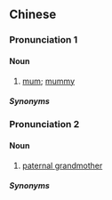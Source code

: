 ==Chinese==

===Pronunciation 1===
{{zh-forms}}
{{zh-pron
|md=ĭ-mă
|cat=n
}}

====Noun====
{{zh-noun}} {{tlb|zh|Min Dong}}

# {{lb|zh|informal|face-to-face address term|less common than {{zh-l|依奶}}}} [[mum]]; [[mummy]]

=====Synonyms=====
{{zh-dial|媽媽}}

===Pronunciation 2===
{{zh-forms|alt=依嫲}}
{{zh-pron
|md=ĭ-mā
|cat=n
}}

====Noun====
{{zh-noun}} {{tlb|zh|Min Dong}}

# [[paternal grandmother]]

=====Synonyms=====
{{zh-dial|祖母}}